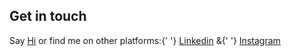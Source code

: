 ## Get in touch

<ContactText>
Say <a href="mailto:warit.boonmasiri@gmail.com">Hi</a> or find me on other platforms:{' '}
<a href="https://www.linkedin.com/in/warit-boonmasiri-61a311136/">Linkedin</a> &{' '}
<a href="https://www.instagram.com/klurpicolo/">Instagram</a>
</ContactText>